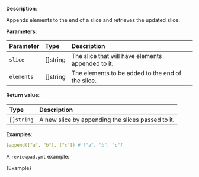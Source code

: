 
**Description**:

Appends elements to the end of a slice and retrieves the updated slice.

**Parameters**:

| Parameter  | Type      | Description                                       |
| :--------- | :-------- | :------------------------------------------------ |
| `slice`    | \[]string | The slice that will have elements appended to it. |
| `elements` | \[]string | The elements to be added to the end of the slice. |

**Return value**:

| Type       | Description                                       |
| :--------- | :------------------------------------------------ |
| `[]string` | A new slice by appending the slices passed to it. |

**Examples**:

```yml
$append(["a", "b"], ["c"]) # ["a", "b", "c"]
```

A `reviewpad.yml` example:

<CodeBlock language="yml" title="reviewpad.yml">{Example}</CodeBlock>

